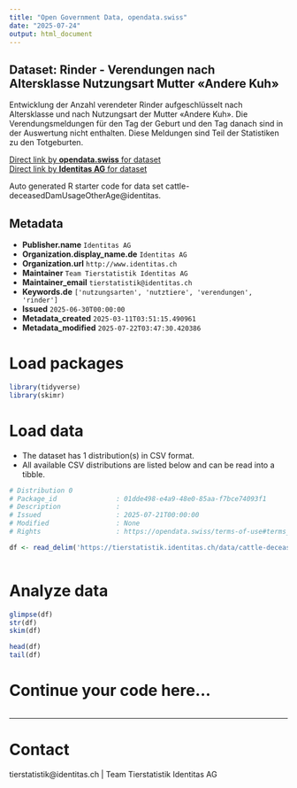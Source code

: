 ```yaml
---
title: "Open Government Data, opendata.swiss"
date: "2025-07-24"
output: html_document
---
```


## Dataset: Rinder - Verendungen nach Altersklasse Nutzungsart Mutter «Andere Kuh»

Entwicklung der Anzahl verendeter Rinder aufgeschlüsselt nach Altersklasse und nach Nutzungsart der Mutter «Andere Kuh». Die Verendungsmeldungen für den Tag der Geburt und den Tag danach sind in der Auswertung nicht enthalten. Diese Meldungen sind Teil der Statistiken zu den Totgeburten.

[Direct link by **opendata.swiss** for dataset](https://opendata.swiss/de/dataset/rinder-verendungen-nach-altersklasse-nutzungsart-mutter-andere-kuh)<br>
[Direct link by **Identitas AG** for dataset](https://tierstatistik.identitas.ch/)

Auto generated R starter code for data set cattle-deceasedDamUsageOtherAge@identitas.

## Metadata

- **Publisher.name** `Identitas AG`
- **Organization.display_name.de** `Identitas AG`
- **Organization.url** `http://www.identitas.ch`
- **Maintainer** `Team Tierstatistik Identitas AG`
- **Maintainer_email** `tierstatistik@identitas.ch`
- **Keywords.de** `['nutzungsarten', 'nutztiere', 'verendungen', 'rinder']`
- **Issued** `2025-06-30T00:00:00`
- **Metadata_created** `2025-03-11T03:51:15.490961`
- **Metadata_modified** `2025-07-22T03:47:30.420386`


# Load packages

```r

library(tidyverse)
library(skimr)

```

# Load data

-   The dataset has 1 distribution(s) in CSV format.
-   All available CSV distributions are listed below and can be read into a tibble.

```r

# Distribution 0
# Package_id               : 01dde498-e4a9-48e0-85aa-f7bce74093f1
# Description              : 
# Issued                   : 2025-07-21T00:00:00
# Modified                 : None
# Rights                   : https://opendata.swiss/terms-of-use#terms_by

df <- read_delim('https://tierstatistik.identitas.ch/data/cattle-deceasedDamUsageOtherAge.csv')



```

# Analyze data

```r

glimpse(df)
str(df)
skim(df)

head(df)
tail(df)

```

# Continue your code here...

```r

```

------------------------------------------------------------------------

# Contact

tierstatistik@identitas.ch | Team Tierstatistik Identitas AG

